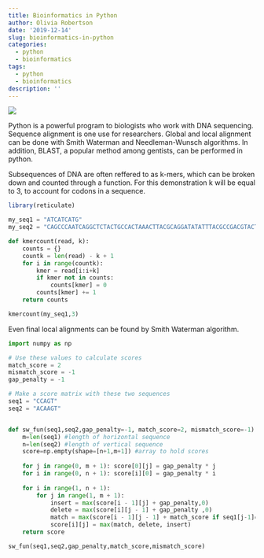 ```yaml
---
title: Bioinformatics in Python
author: Olivia Robertson
date: '2019-12-14'
slug: bioinformatics-in-python
categories:
  - python
  - bioinformatics
tags:
  - python
  - bioinformatics
description: ''
---
```

![](/blog/2019-12-14-bioinformatics-in-python_files/blast.jpg)

Python is a powerful program to  biologists who work with DNA sequencing. Sequence alignment is one use for researchers. Global and local alignment can be done with Smith Waterman and Needleman-Wunsch algorithms. In addition, BLAST, a popular method among gentists, can be performed in python.


Subsequences of DNA are often reffered to as k-mers, which can be broken down and counted through a function. For this demonstration k will be equal to 3, to account for codons in a sequence.
```r
library(reticulate)
```
```python
my_seq1 = "ATCATCATG"
my_seq2 = "CAGCCCAATCAGGCTCTACTGCCACTAAACTTACGCAGGATATATTTACGCCGACGTACT"

def kmercount(read, k):
    counts = {}
    countk = len(read) - k + 1
    for i in range(countk):
        kmer = read[i:i+k]
        if kmer not in counts:
            counts[kmer] = 0
        counts[kmer] += 1
    return counts

kmercount(my_seq1,3)
```


Even final local alignments can be found by Smith Waterman algorithm.
```python
import numpy as np

# Use these values to calculate scores
match_score = 2
mismatch_score = -1
gap_penalty = -1

# Make a score matrix with these two sequences
seq1 = "CCAGT"
seq2 = "ACAAGT"


def sw_fun(seq1,seq2,gap_penalty=-1, match_score=2, mismatch_score=-1):
    m=len(seq1) #length of horizontal sequence
    n=len(seq2) #length of vertical sequence
    score=np.empty(shape=[n+1,m+1]) #array to hold scores
   
    for j in range(0, m + 1): score[0][j] = gap_penalty * j
    for i in range(0, n + 1): score[i][0] = gap_penalty * i
    
    for i in range(1, n + 1): 
        for j in range(1, m + 1):
            insert = max(score[i - 1][j] + gap_penalty,0) 
            delete = max(score[i][j - 1] + gap_penalty ,0)
            match = max(score[i - 1][j - 1] + match_score if seq1[j-1]==seq2[i-1] else mismatch_score , 0)
            score[i][j] = max(match, delete, insert) 
    return score

sw_fun(seq1,seq2,gap_penalty,match_score,mismatch_score)
```

